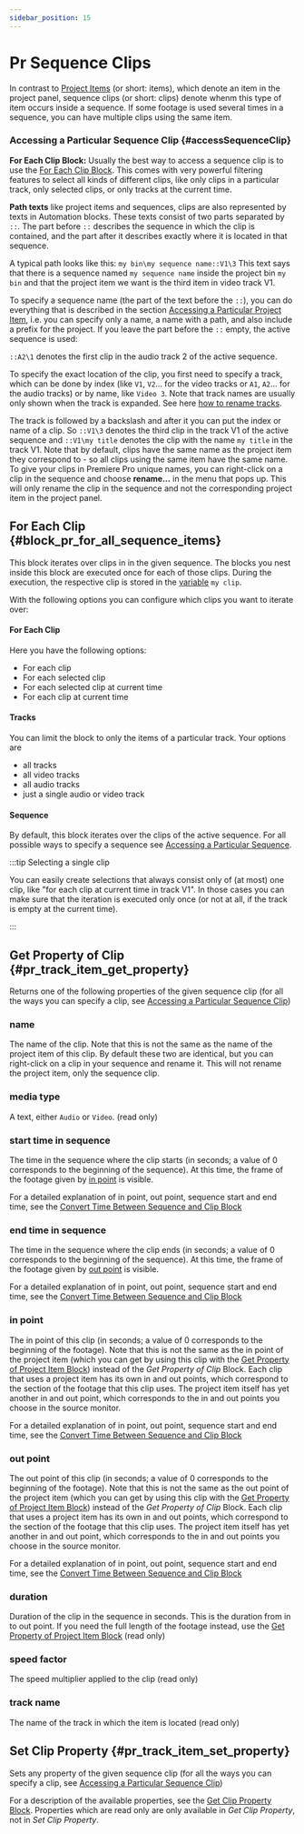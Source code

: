 ```yaml
---
sidebar_position: 15
---
```



# Pr Sequence Clips

In contrast to [Project Items](prProjectItems) (or short: items), which denote an item in the project panel, sequence clips (or short: clips) denote whenm this type of item occurs inside a sequence. If some footage is used several times in a sequence, you can have multiple clips using the same item.

### Accessing a Particular Sequence Clip {#accessSequenceClip}


**For Each Clip Block:** Usually the best way to access a sequence clip is to use the [For Each Clip Block](prSequenceClips.mdx#block_pr_for_all_sequence_items). This comes with very powerful filtering features to select all kinds of different clips, like only clips in a particular track, only selected clips, or only tracks at the current time.

**Path texts** like project items and sequences, clips are also represented by texts in Automation blocks. These texts consist of two parts separated by `::`. The part before `::` describes the sequence in which the clip is contained, and the part after it describes exactly where it is located in that sequence.

A typical path looks like this:
`my bin\my sequence name::V1\3`
This text says that there is a sequence named `my sequence name` inside the project bin `my bin` and that the project item we want is the third item in video track V1. 

To specify a sequence name (the part of the text before the `::`), you can do everything that is described in the section 
[Accessing a Particular Project Item](prProjectItems.mdx#accessProjectItem), i.e. you can specify only a name, a name with a path, and also include a prefix for the project. If you leave the part before the `::` empty, the active sequence is used:

`::A2\1` denotes the first clip in the audio track 2 of the active sequence.

To specify the exact location of the clip, you first need to specify a track, which can be done by index (like `V1`, `V2`... for the video tracks or `A1`, `A2`... for the audio tracks) or by name, like `Video 3`. Note that track names are usually only shown when the track is expanded. See here [how to rename tracks](https://community.adobe.com/t5/premiere-pro/how-to-rename-video-track/m-p/10910015). 

The track is followed by a backslash and after it you can put the index or name of a clip. So `::V1\3` denotes the third clip in the track V1 of the active sequence and `::V1\my title` denotes the clip with the name `my title` in the track V1. Note that by default, clips have the same name as the project item they correspond to - so all clips using the same item have the same name. To give your clips in Premiere Pro unique names, you can right-click on a clip in the sequence and choose **rename...** in the menu that pops up. This will only rename the clip in the sequence and not the corresponding project item in the project panel.

## For Each Clip {#block_pr_for_all_sequence_items}

<RetinaImg src="/img/blockScreenshots/PrSequenceClips/block_pr_for_all_sequence_items.png" alt="Block block_pr_for_all_sequence_items"/>


This block iterates over clips in in the given sequence. The blocks you nest inside this block are executed once for each of those clips. During the execution, the respective clip is stored in the [variable](variables.mdx) `my clip`. 

With the following options you can configure which clips you want to iterate over:

#### For Each Clip

Here you have the following options:
- For each clip
- For each selected clip
- For each selected clip at current time
- For each clip at current time

#### Tracks

You can limit the block to only the items of a particular track. Your options are
- all tracks
- all video tracks
- all audio tracks
- just a single audio or video track

#### Sequence

By default, this block iterates over the clips of the active sequence. For all possible ways to specify a sequence see [Accessing a Particular Sequence](prSequence.mdx#accessSequence).


:::tip Selecting a single clip

You can easily create selections that always consist only of (at most) one clip, like "for each clip at current time in track V1".
In those cases you can make sure that the iteration is executed only once (or not at all, if the track is empty at the current time). 

:::


## Get Property of Clip {#pr_track_item_get_property}

<RetinaImg src="/img/blockScreenshots/PrSequenceClips/pr_track_item_get_property.png" alt="Block pr_track_item_get_property"/>


Returns one of the following properties of the given sequence clip (for all the ways you can specify a clip, see [Accessing a Particular Sequence Clip](prSequenceClips.mdx#accessSequenceClip))

### name

The name of the clip. Note that this is not the same as the name of the project item of this clip. By default these two are identical, but you can right-click on a clip in your sequence and rename it. This will not rename the project item, only the sequence clip.

### media type

A text, either `Audio` or `Video`. (read only)

### start time in sequence

The time in the sequence where the clip starts (in seconds; a value of 0 corresponds to the beginning of the sequence). At this time, the frame of the footage given by [in point](prSequenceClips.mdx#in-point) is visible. 

For a detailed explanation of in point, out point, sequence start and end time, see the [Convert Time Between Sequence and Clip Block](prTime.mdx#pr_clip_time_to_sequence_time)

### end time in sequence

The time in the sequence where the clip ends (in seconds; a value of 0 corresponds to the beginning of the sequence). At this time, the frame of the footage given by [out point](prSequenceClips.mdx#out-point) is visible.

For a detailed explanation of in point, out point, sequence start and end time, see the [Convert Time Between Sequence and Clip Block](prTime.mdx#pr_clip_time_to_sequence_time)

### in point

The in point of this clip (in seconds; a value of 0 corresponds to the beginning of the footage). Note that this is not the same as the in point of the project item (which you can get by using this clip with the [Get Property of Project Item Block](prProjectItems.mdx#pr_item_get_property)) instead of the *Get Property of Clip* Block. Each clip that uses a project item has its own in and out points, which correspond to the section of the footage that this clip uses. The project item itself has yet another in and out point, which corresponds to the in and out points you choose in the source monitor.

For a detailed explanation of in point, out point, sequence start and end time, see the [Convert Time Between Sequence and Clip Block](prTime.mdx#pr_clip_time_to_sequence_time)

### out point

The out point of this clip (in seconds; a value of 0 corresponds to the beginning of the footage). Note that this is not the same as the out point of the project item (which you can get by using this clip with the [Get Property of Project Item Block](prProjectItems.mdx#pr_item_get_property)) instead of the *Get Property of Clip* Block. Each clip that uses a project item has its own in and out points, which correspond to the section of the footage that this clip uses. The project item itself has yet another in and out point, which corresponds to the in and out points you choose in the source monitor.

For a detailed explanation of in point, out point, sequence start and end time, see the [Convert Time Between Sequence and Clip Block](prTime.mdx#pr_clip_time_to_sequence_time)

### duration

Duration of the clip in the sequence in seconds. This is the duration from in to out point. If you need the full length of the footage instead, use the [Get Property of Project Item Block](prProjectItems.mdx#pr_item_get_property) (read only)

### speed factor

The speed multiplier applied to the clip (read only)

### track name

The name of the track in which the item is located (read only)

## Set Clip Property {#pr_track_item_set_property}

<RetinaImg src="/img/blockScreenshots/PrSequenceClips/pr_track_item_set_property.png" alt="Block pr_track_item_set_property"/>


Sets any property of the given sequence clip (for all the ways you can specify a clip, see [Accessing a Particular Sequence Clip](prSequenceClips.mdx#accessSequenceClip))

For a description of the available properties, see the [Get Clip Property Block](prSequenceClips.mdx#pr_track_item_get_property). Properties which are read only are only available in *Get Clip Property*, not in *Set Clip Property*. 